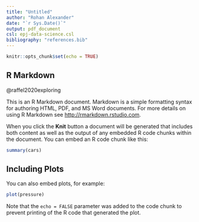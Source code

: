 ```yaml
---
title: "Untitled"
author: "Rohan Alexander"
date: "`r Sys.Date()`"
output: pdf_document
csl: epj-data-science.csl
bibliography: "references.bib"
---
```


```r
knitr::opts_chunk$set(echo = TRUE)
```

## R Markdown

@raffel2020exploring

This is an R Markdown document. Markdown is a simple formatting syntax for authoring HTML, PDF, and MS Word documents. For more details on using R Markdown see <http://rmarkdown.rstudio.com>.

When you click the **Knit** button a document will be generated that includes both content as well as the output of any embedded R code chunks within the document. You can embed an R code chunk like this:

```r
summary(cars)
```

## Including Plots

You can also embed plots, for example:

```r
plot(pressure)
```

Note that the `echo = FALSE` parameter was added to the code chunk to prevent printing of the R code that generated the plot.
